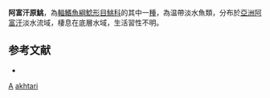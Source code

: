 {{Speciesbox
| taxon = Glyptosternon akhtari
| binomial_authority = [[Silas|Silas]], 1952
| status = NE
| status_system = IUCN3.1
| synonyms = *''Glyptosternum akhtari'', <small>Silas, 1952</small>
}}
'''阿富汗原鮡'''，為[[輻鰭魚綱|輻鰭魚綱]][[鯰形目|鯰形目]][[鮡科|鮡科]]的其中一[[種|種]]，為温帶淡水魚類，分布於[[亞洲|亞洲]][[阿富汗|阿富汗]]淡水流域，棲息在底層水域，生活習性不明。

==参考文献==
*{{FishBase_species|genus=Glyptosternon|species=akhtari|year=2015|month=3}}

{{Taxonbar}}
[[Category:1952年描述的鱼类|A]]
[[Category:原鮡屬|akhtari]]
